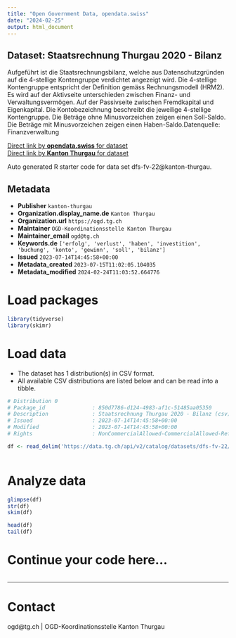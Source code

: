 ```yaml
---
title: "Open Government Data, opendata.swiss"
date: "2024-02-25"
output: html_document
---
```


## Dataset: Staatsrechnung Thurgau 2020 - Bilanz

Aufgeführt ist die Staatsrechnungsbilanz, welche aus Datenschutzgründen auf die 4-stellige Kontengruppe verdichtet angezeigt wird. Die 4-stellige Kontengruppe entspricht der Definition gemäss Rechnungsmodell (HRM2). Es wird auf der Aktivseite unterschieden zwischen Finanz- und Verwaltungsvermögen. Auf der Passivseite zwischen Fremdkapital und Eigenkapital. Die Kontobezeichnung beschreibt die jeweilige 4-stellige Kontengruppe. Die Beträge ohne Minusvorzeichen zeigen einen Soll-Saldo. Die Beträge mit Minusvorzeichen zeigen einen Haben-Saldo.Datenquelle: Finanzverwaltung

[Direct link by **opendata.swiss** for dataset](https://opendata.swiss/de/dataset/staatsrechnung-thurgau-2020-bilanz)<br>
[Direct link by **Kanton Thurgau** for dataset](https://data.tg.ch/explore/dataset/dfs-fv-22/)

Auto generated R starter code for data set dfs-fv-22@kanton-thurgau.

## Metadata

- **Publisher** `kanton-thurgau`
- **Organization.display_name.de** `Kanton Thurgau`
- **Organization.url** `https://ogd.tg.ch`
- **Maintainer** `OGD-Koordinationsstelle Kanton Thurgau`
- **Maintainer_email** `ogd@tg.ch`
- **Keywords.de** `['erfolg', 'verlust', 'haben', 'investition', 'buchung', 'konto', 'gewinn', 'soll', 'bilanz']`
- **Issued** `2023-07-14T14:45:58+00:00`
- **Metadata_created** `2023-07-15T11:02:05.104035`
- **Metadata_modified** `2024-02-24T11:03:52.664776`


# Load packages

```r

library(tidyverse)
library(skimr)

```

# Load data

-   The dataset has 1 distribution(s) in CSV format.
-   All available CSV distributions are listed below and can be read into a tibble.

```r

# Distribution 0
# Package_id               : 850d7786-d124-4983-af1c-51485aa05350
# Description              : Staatsrechnung Thurgau 2020 - Bilanz (csv)
# Issued                   : 2023-07-14T14:45:58+00:00
# Modified                 : 2023-07-14T14:45:58+00:00
# Rights                   : NonCommercialAllowed-CommercialAllowed-ReferenceRequired

df <- read_delim('https://data.tg.ch/api/v2/catalog/datasets/dfs-fv-22/exports/csv')



```

# Analyze data

```r

glimpse(df)
str(df)
skim(df)

head(df)
tail(df)

```

# Continue your code here...

```r

```

------------------------------------------------------------------------

# Contact

ogd@tg.ch | OGD-Koordinationsstelle Kanton Thurgau
